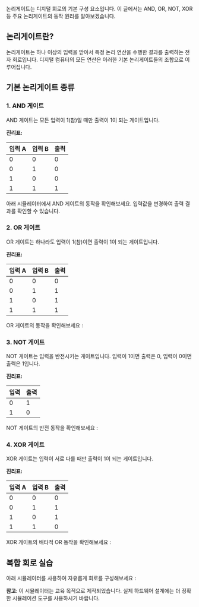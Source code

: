 논리게이트는 디지털 회로의 기본 구성 요소입니다. 이 글에서는 AND, OR, NOT, XOR 등 주요 논리게이트의 동작 원리를 알아보겠습니다.

## 논리게이트란?

논리게이트는 하나 이상의 입력을 받아서 특정 논리 연산을 수행한 결과를 출력하는 전자 회로입니다. 디지털 컴퓨터의 모든 연산은 이러한 기본 논리게이트들의 조합으로 이루어집니다.

## 기본 논리게이트 종류

### 1. AND 게이트

AND 게이트는 모든 입력이 1(참)일 때만 출력이 1이 되는 게이트입니다.

**진리표:**

| 입력 A | 입력 B | 출력 |
| ------ | ------ | ---- |
| 0      | 0      | 0    |
| 0      | 1      | 0    |
| 1      | 0      | 0    |
| 1      | 1      | 1    |

아래 시뮬레이터에서 AND 게이트의 동작을 확인해보세요. 입력값을 변경하여 출력 결과를 확인할 수 있습니다.

<AndGateSimulator />

### 2. OR 게이트

OR 게이트는 하나라도 입력이 1(참)이면 출력이 1이 되는 게이트입니다.

**진리표:**

| 입력 A | 입력 B | 출력 |
| ------ | ------ | ---- |
| 0      | 0      | 0    |
| 0      | 1      | 1    |
| 1      | 0      | 1    |
| 1      | 1      | 1    |

OR 게이트의 동작을 확인해보세요 :

<OrGateSimulator />

### 3. NOT 게이트

NOT 게이트는 입력을 반전시키는 게이트입니다. 입력이 1이면 출력은 0, 입력이 0이면 출력은 1입니다.

**진리표:**

| 입력 | 출력 |
| ---- | ---- |
| 0    | 1    |
| 1    | 0    |

NOT 게이트의 반전 동작을 확인해보세요 :

<NotGateSimulator />

### 4. XOR 게이트

XOR 게이트는 입력이 서로 다를 때만 출력이 1이 되는 게이트입니다.

**진리표:**

| 입력 A | 입력 B | 출력 |
| ------ | ------ | ---- |
| 0      | 0      | 0    |
| 0      | 1      | 1    |
| 1      | 0      | 1    |
| 1      | 1      | 0    |

XOR 게이트의 배타적 OR 동작을 확인해보세요 :

<XorGateSimulator />

## 복합 회로 실습

아래 시뮬레이터를 사용하여 자유롭게 회로를 구성해보세요 :

<FreeSimulator />

**참고**: 이 시뮬레이터는 교육 목적으로 제작되었습니다. 실제 하드웨어 설계에는 더 정확한 시뮬레이션 도구를 사용하시기 바랍니다.
